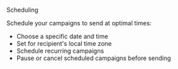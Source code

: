 Scheduling

Schedule your campaigns to send at optimal times:
- Choose a specific date and time
- Set for recipient's local time zone
- Schedule recurring campaigns
- Pause or cancel scheduled campaigns before sending